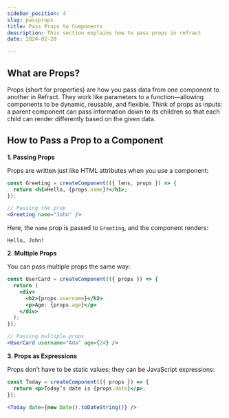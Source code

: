 ```yaml
---
sidebar_position: 4
slug: passprops
title: Pass Props to Components
description: This section explains how to pass props in refract
date: 2024-02-20

---
```


## What are Props?

Props (short for properties) are how you pass data from one component to another in Refract. They work like parameters to a function—allowing components to be dynamic, reusable, and flexible.
Think of props as inputs: a parent component can pass information down to its children so that each child can render differently based on the given data.

## How to Pass a Prop to a Component

**1. Passing Props**

Props are written just like HTML attributes when you use a component:
``` jsx
const Greeting = createComponent(({ lens, props }) => {
  return <h1>Hello, {props.name}!</h1>;
});

// Passing the prop
<Greeting name="John" />
```
Here, the `name` prop is passed to `Greeting`, and the component renders:
```
Hello, John!
```
**2. Multiple Props**

You can pass multiple props the same way:
``` jsx
const UserCard = createComponent(({ props }) => {
  return (
    <div>
      <h2>{props.username}</h2>
      <p>Age: {props.age}</p>
    </div>
  );
});

// Passing multiple props
<UserCard username="Ada" age={24} />
````
**3. Props as Expressions**

Props don’t have to be static values; they can be JavaScript expressions:
``` jsx
const Today = createComponent(({ props }) => {
  return <p>Today’s date is {props.date}</p>;
});

<Today date={new Date().toDateString()} />
```
